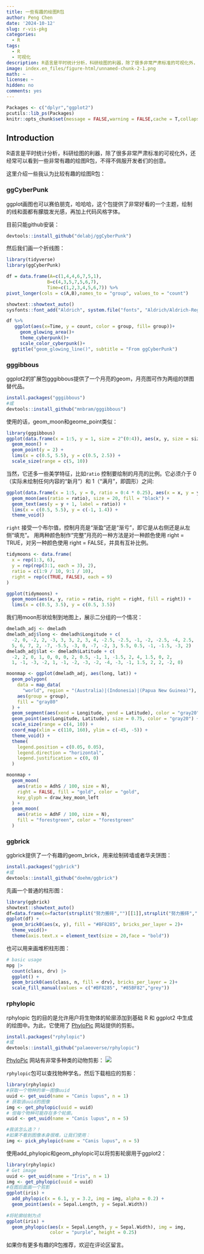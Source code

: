 ```yaml
---
title: 一些有趣的绘图R包
author: Peng Chen
date: '2024-10-12'
slug: r-vis-pkg
categories:
  - R
tags:
  - R
  - 可视化
description: R语言是平时统计分析，科研绘图的利器，除了很多非常严肃标准的可视化外，还经常可以看到一些非常有趣的绘图R包，不得不佩服开发者们的创意。
image: index.en_files/figure-html/unnamed-chunk-2-1.png
math: ~
license: ~
hidden: no
comments: yes
---
```


```r
Packages <- c("dplyr","ggplot2")
pcutils::lib_ps(Packages)
knitr::opts_chunk$set(message = FALSE,warning = FALSE,cache = T,collapse = T)
```

## Introduction

R语言是平时统计分析，科研绘图的利器，除了很多非常严肃标准的可视化外，还经常可以看到一些非常有趣的绘图R包，不得不佩服开发者们的创意。

这里介绍一些我认为比较有趣的绘图R包：

### ggCyberPunk

ggplot画图也可以赛伯朋克，哈哈哈，这个包提供了非常好看的一个主题，绘制的线和面都有朦胧发光感，再加上代码风格字体。

目前只能github安装：

```r
devtools::install_github("delabj/ggCyberPunk")
```

然后我们画一个折线图：
```r
library(tidyverse)
library(ggCyberPunk)

df = data.frame(A=c(1,4,4,6,7,5,1),
               B=c(4,3,5,7,5,6,7),
               Time=c(1,2,3,4,5,6,7)) %>%
pivot_longer(cols = c(A,B),names_to = "group", values_to = "count")

showtext::showtext_auto()
sysfonts::font_add("Aldrich", system.file("fonts", "Aldrich/Aldrich-Regular.ttf", package = "ggCyberPunk"))

df %>%
   ggplot(aes(x=Time, y = count, color = group, fill= group))+
     geom_glowing_area()+
     theme_cyberpunk()+
     scale_color_cyberpunk()+
  ggtitle("geom_glowing_line()", subtitle = "From ggCyberPunk")
```


### gggibbous

ggplot2的扩展包gggibbous提供了一个月亮的geom，月亮图可作为两组的饼图替代品。

```r
install.packages("gggibbous")
#或
devtools::install_github("mnbram/gggibbous")
```

使用的话，geom_moon和geome_point类似：
```r
library(gggibbous)
ggplot(data.frame(x = 1:5, y = 1, size = 2^(0:4)), aes(x, y, size = size)) +
  geom_moon() +
  geom_point(y = 2) +
  lims(x = c(0.5, 5.5), y = c(0.5, 2.5)) +
  scale_size(range = c(5, 10))
```

当然，它还多一些美学特征，比如`ratio` 控制要绘制的月亮的比例。它必须介于 0（实际未绘制任何内容的“新月”）和 1（“满月”，即圆形）之间:

```r
ggplot(data.frame(x = 1:5, y = 0, ratio = 0:4 * 0.25), aes(x = x, y = y)) +
  geom_moon(aes(ratio = ratio), size = 20, fill = "black") +
  geom_text(aes(y = y + 1, label = ratio)) +
  lims(x = c(0.5, 5.5), y = c(-1, 1.4)) +
  theme_void()
```

`right` 接受一个布尔值，控制月亮是“渐盈”还是“渐亏”，即它是从右侧还是从左侧“填充”。
用两种颜色制作“完整”月亮的一种方法是对一种颜色使用 right = TRUE，对另一种颜色使用 right = FALSE，并具有互补比例。 

```r
tidymoons <- data.frame(
  x = rep(1:3, 6),
  y = rep(rep(3:1, each = 3), 2),
  ratio = c(1:9 / 10, 9:1 / 10),
  right = rep(c(TRUE, FALSE), each = 9)
)

ggplot(tidymoons) +
  geom_moon(aes(x, y, ratio = ratio, right = right, fill = right)) +
  lims(x = c(0.5, 3.5), y = c(0.5, 3.5))
```


我们用moon形状绘制到地图上，展示二分组的一个情况：

```r
dmeladh_adj <- dmeladh
dmeladh_adj$long <- dmeladh$Longitude + c(
  -2, 0, -2, 2, -3, 3, 3, 2, 3, 4, -2.5, -2.5, -1, -2, -2.5, -4, 2.5,
  5, 6, 7, 2, -7, -5.5, -3, 0, -7, -2, 3, 5.5, 0.5, -1, -1.5, -3, 2)
dmeladh_adj$lat <- dmeladh$Latitude + c(
  -2, 2, 0, 1, 0, 0, 0, 2, 0.5, -1, 1, -1.5, 2, 4, 1.5, 0, 2,
  1, -1, -3, -2, 1, -1, -2, -3, -2, -4, -3, -1, 1.5, 2, 2, -2, 0)

moonmap <- ggplot(dmeladh_adj, aes(long, lat)) +
  geom_polygon(
    data = map_data(
      "world", region = "(Australia)|(Indonesia)|(Papua New Guinea)"),
    aes(group = group),
    fill = "gray80"
  ) +
  geom_segment(aes(xend = Longitude, yend = Latitude), color = "gray20") +
  geom_point(aes(Longitude, Latitude), size = 0.75, color = "gray20") +
  scale_size(range = c(4, 10)) +
  coord_map(xlim = c(110, 160), ylim = c(-45, -5)) +
  theme_void() +
  theme(
    legend.position = c(0.05, 0.05),
    legend.direction = "horizontal",
    legend.justification = c(0, 0)
  )

moonmap +
  geom_moon(
    aes(ratio = AdhS / 100, size = N),
    right = FALSE, fill = "gold", color = "gold",
    key_glyph = draw_key_moon_left
  ) +
  geom_moon(
    aes(ratio = AdhF / 100, size = N),
    fill = "forestgreen", color = "forestgreen"
  )
```

### ggbrick

ggbrick提供了一个有趣的geom_brick，用来绘制砖墙或者华夫饼图：

```r
install.packages("ggbrick")
#或
devtools::install_github("doehm/ggbrick")
```

先画一个普通的柱形图：

```r
library(ggbrick)
showtext::showtext_auto()
df=data.frame(x=factor(strsplit("努力搬砖","")[[1]],strsplit("努力搬砖","")[[1]]),y=10*1:4)
ggplot(df) +
  geom_brick0(aes(x, y), fill = "#BF8285", bricks_per_layer = 2)+
  theme_void()+
  theme(axis.text.x = element_text(size = 20,face = "bold"))
```

也可以用来画堆积柱形图：

```r
# basic usage
mpg |>
  count(class, drv) |>
  ggplot() +
  geom_brick0(aes(class, n, fill = drv), bricks_per_layer = 2)+
  scale_fill_manual(values = c("#BF8285", "#85BF82","grey"))
```

### rphylopic

rphylopic 包的目的是允许用户将生物体的轮廓添加到基础 R 和 ggplot2 中生成的绘图中。为此，它使用了 [PhyloPic](https://www.phylopic.org/) 网站提供的剪影。

```r
install.packages("rphylopic")
#或
devtools::install_github("palaeoverse/rphylopic")
```

[PhyloPic](https://www.phylopic.org/) 网站有非常多种类的动物剪影：
![](images/rphylopic.png)

`rphylopic`包可以查找物种学名，然后下载相应的剪影：

```r
library(rphylopic)
#获取一个物种的单一图像uuid
uuid <- get_uuid(name = "Canis lupus", n = 1)
# 获取该uuid的图像
img <- get_phylopic(uuid = uuid)
# 但每个物种可能存在多个轮廓。
uuid <- get_uuid(name = "Canis lupus", n = 5)

#我该怎么选？！
#如果不看到图像本身很难，让我们使用：
img <- pick_phylopic(name = "Canis lupus", n = 5)
```


使用add_phylopic和geom_phylopic可以将剪影轮廓用于ggplot2：

```r
library(rphylopic)
# Get image
uuid <- get_uuid(name = "Iris", n = 1)
img <- get_phylopic(uuid = uuid)
#在图后面画一个剪影
ggplot(iris) +
  add_phylopic(x = 6.1, y = 3.2, img = img, alpha = 0.2) +
  geom_point(aes(x = Sepal.Length, y = Sepal.Width))
  
#将轮廓绘制为点
ggplot(iris) + 
  geom_phylopic(aes(x = Sepal.Length, y = Sepal.Width), img = img,
                color = "purple", height = 0.25)
```

如果你有更多有趣的R包推荐，欢迎在评论区留言。

